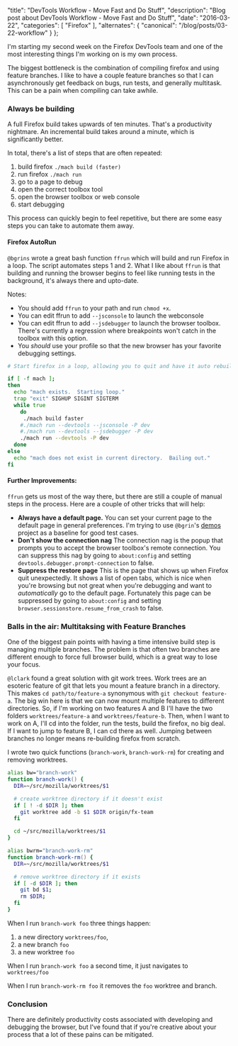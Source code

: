   "title": "DevTools Workflow - Move Fast and Do Stuff",
  "description": "Blog post about DevTools Workflow - Move Fast and Do Stuff",
  "date": "2016-03-22",
  "categories": [
    "Firefox"
  ],
  "alternates": {
    "canonical": "/blog/posts/03-22-workflow"
  }
};

I'm starting my second week on the Firefox DevTools team and
one of the most interesting things I'm working on is my own process.

The biggest bottleneck is the combination of compiling firefox and using feature branches.
I like to have a couple feature branches so that I can asynchronously get feedback on
bugs, run tests, and generally multitask. This can be a pain when compiling can take awhile.

### Always be building

A full Firefox build takes upwards of ten minutes. That's a productivity nightmare.
An incremental build takes around a minute, which is significantly better.

In total, there's a list of steps that are often repeated:

1. build firefox `./mach build (faster)`
2. run firefox `./mach run`
3. go to a page to debug
4. open the correct toolbox tool
5. open the browser toolbox or web console
6. start debugging

This process can quickly begin to feel repetitive, but there are
some easy steps you can take to automate them away.

#### Firefox AutoRun

`@bgrins` wrote a great bash function `ffrun` which will build and run Firefox in a loop.
The script automates steps 1 and 2. What I like about `ffrun` is that building and running the browser
begins to feel like running tests in the background, it's always there and upto-date.


Notes:

+ You should add `ffrun` to your path and run `chmod +x`.
+ You can edit ffrun to add `--jsconsole` to launch the webconsole
+ You can edit ffrun to add `--jsdebugger` to launch the browser toolbox. There's currently a regression where breakpoints won't catch in the toolbox with this option.
+ You *should* use your profile so that the new browser has your favorite debugging settings.



```zsh
# Start firefox in a loop, allowing you to quit and have it auto rebuild devtools and restart.

if [ -f mach ];
then
  echo "mach exists.  Starting loop."
  trap "exit" SIGHUP SIGINT SIGTERM
  while true
    do
     ./mach build faster
    #./mach run --devtools --jsconsole -P dev
    #./mach run --devtools --jsdebugger -P dev
    ./mach run --devtools -P dev
  done
else
  echo "mach does not exist in current directory.  Bailing out."
fi
```

#### Further Improvements:

`ffrun` gets us most of the way there, but there are still a couple of manual steps in the process.
Here are a couple of other tricks that will help:

+ **Always have a default page.** You can set your current page to the default page in general preferences. I'm trying to use `@bgrin`'s [demos](https://github.com/bgrins/devtools-demos) project as a baseline for good test cases.
+ **Don't show the connection nag** The connection nag is the popup that prompts you to accept the browser toolbox's remote connection. You can suppress this nag by going to `about:config` and setting `devtools.debugger.prompt-connection` to false.
+ **Suppress the restore page** This is the page that shows up when Firefox quit unexpectedly. It shows a list of open tabs, which is nice when you're browsing but not great when you're debugging and want to *automatically* go to the default page. Fortunately this page can be suppressed by going to `about:config` and setting `browser.sessionstore.resume_from_crash` to false.


### Balls in the air: Multitaksing with Feature Branches

One of the biggest pain points with having a time intensive build step is managing multiple branches.
The problem is that often two branches are different enough to force full browser build, which is a great way to lose your focus.

`@lclark` found a great solution with git work trees. Work trees are an esoteric feature of git that lets you mount a
feature branch in a directory. This makes `cd path/to/feature-a` synonymous with `git checkout feature-a`.
The big win here is that we can now mount multiple features to different directories.
So, if I'm working on two features A and B I'll have the two folders `worktrees/feature-a` and `worktrees/feature-b`.
Then, when I want to work on A, I'll cd into the folder, run the tests, build the firefox, no big deal.
If I want to jump to feature B, I can cd there as well.
Jumping between branches no longer means re-building firefox from scratch.

I wrote two quick functions (`branch-work`, `branch-work-rm`) for creating and removing worktrees.

```zsh
alias bw="branch-work"
function branch-work() {
  DIR=~/src/mozilla/worktrees/$1

  # create worktree directory if it doesn't exist
  if [ ! -d $DIR ]; then
    git worktree add -b $1 $DIR origin/fx-team
  fi

  cd ~/src/mozilla/worktrees/$1
}
```

```zsh
alias bwrm="branch-work-rm"
function branch-work-rm() {
  DIR=~/src/mozilla/worktrees/$1

  # remove worktree directory if it exists
  if [ -d $DIR ]; then
    git bd $1;
    rm $DIR;
  fi
}
```

When I run `branch-work foo` three things happen:
1. a new directory `worktrees/foo`,
2. a new branch `foo`
3. a new worktree `foo`

When I run `branch-work foo` a second time, it just navigates to `worktrees/foo`

When I run `branch-work-rm foo` it removes the `foo` worktree and branch.

### Conclusion

There are definitely productivity costs associated with developing and debugging the browser,
but I've found that if you're creative about your process that a lot of these pains can be mitigated.